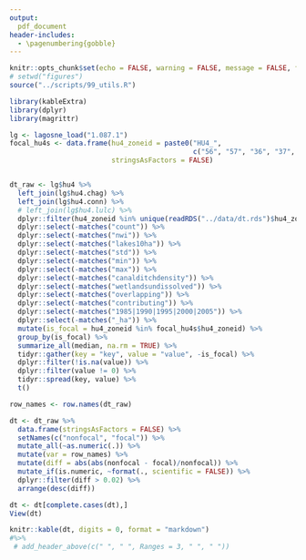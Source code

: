 ```yaml
---
output:
  pdf_document
header-includes: 
  - \pagenumbering{gobble}
---
```


```r
knitr::opts_chunk$set(echo = FALSE, warning = FALSE, message = FALSE, fig.path = "../figures/", fig.width = 5, fig.height = 6)
# setwd("figures")
source("../scripts/99_utils.R")
```

```r
library(kableExtra)
library(dplyr)
library(magrittr)

lg <- lagosne_load("1.087.1")
focal_hu4s <- data.frame(hu4_zoneid = paste0("HU4_", 
                                             c("56", "57", "36", "37", "38")), 
                         stringsAsFactors = FALSE)


dt_raw <- lg$hu4 %>%
  left_join(lg$hu4.chag) %>%
  left_join(lg$hu4.conn) %>%
  # left_join(lg$hu4.lulc) %>%
  dplyr::filter(hu4_zoneid %in% unique(readRDS("../data/dt.rds")$hu4_zoneid)) %>%
  dplyr::select(-matches("count")) %>%
  dplyr::select(-matches("nwi")) %>%
  dplyr::select(-matches("lakes10ha")) %>%
  dplyr::select(-matches("std")) %>%
  dplyr::select(-matches("min")) %>%
  dplyr::select(-matches("max")) %>%
  dplyr::select(-matches("canalditchdensity")) %>%
  dplyr::select(-matches("wetlandsundissolved")) %>%
  dplyr::select(-matches("overlapping")) %>%
  dplyr::select(-matches("contributing")) %>%
  dplyr::select(-matches("1985|1990|1995|2000|2005")) %>%
  dplyr::select(-matches("_ha")) %>%
  mutate(is_focal = hu4_zoneid %in% focal_hu4s$hu4_zoneid) %>% 
  group_by(is_focal) %>%
  summarize_all(median, na.rm = TRUE) %>%
  tidyr::gather(key = "key", value = "value", -is_focal) %>%
  dplyr::filter(!is.na(value)) %>%
  dplyr::filter(value != 0) %>%
  tidyr::spread(key, value) %>%
  t()

row_names <- row.names(dt_raw)

dt <- dt_raw %>%
  data.frame(stringsAsFactors = FALSE) %>%
  setNames(c("nonfocal", "focal")) %>%
  mutate_all(~as.numeric(.)) %>%
  mutate(var = row_names) %>%
  mutate(diff = abs(abs(nonfocal - focal)/nonfocal)) %>%
  mutate_if(is.numeric, ~format(., scientific = FALSE)) %>%
  dplyr::filter(diff > 0.02) %>%
  arrange(desc(diff))

dt <- dt[complete.cases(dt),] 
View(dt)

knitr::kable(dt, digits = 0, format = "markdown") 
#%>%
 # add_header_above(c(" ", " ", Ranges = 3, " ", " "))
```

